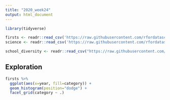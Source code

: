 ```yaml
---
title: "2020_week24"
output: html_document
---
```



```r

library(tidyverse)

firsts <- readr::read_csv('https://raw.githubusercontent.com/rfordatascience/tidytuesday/master/data/2020/2020-06-09/firsts.csv')
science <- readr::read_csv('https://raw.githubusercontent.com/rfordatascience/tidytuesday/master/data/2020/2020-06-09/science.csv')

school_diversity <- readr::read_csv("https://raw.githubusercontent.com/rfordatascience/tidytuesday/master/data/2019/2019-09-24/school_diversity.csv")

```

## Exploration

```r

firsts %>% 
  ggplot(aes(x=year, fill=category)) +
  geom_histogram(position="dodge") +
  facet_grid(category ~ .)

```














